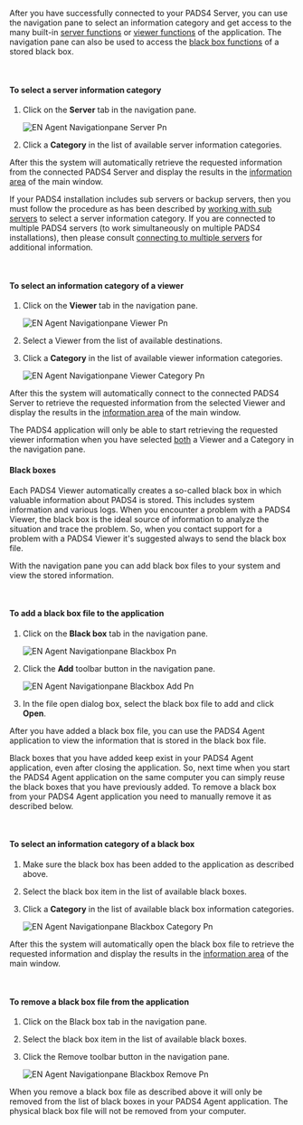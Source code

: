 After you have successfully connected to your PADS4 Server, you can use the navigation pane to select an information category and get access to the many built-in [server functions](https://pads4documentation.blob.core.windows.net/agent/Content/Remote%20management%20and%20monitoring/Server%20functions.htm) or [viewer functions](https://pads4documentation.blob.core.windows.net/agent/Content/Remote%20management%20and%20monitoring/Viewer%20functions.htm) of the application. The navigation pane can also be used to access the [black box functions](https://pads4documentation.blob.core.windows.net/agent/Content/Remote%20management%20and%20monitoring/Black%20box%20functions.htm) of a stored black box.

 

#### **To select a server information category**

1. Click on the **Server** tab in the navigation pane.

   ![EN Agent Navigationpane Server Pn](/images/digital-signage/windows-applications/agent/main-window/EN-Agent-Navigationpane-Server.png)
2. Click a **Category** in the list of available server information categories.

After this the system will automatically retrieve the requested information from the connected PADS4 Server and display the results in the [information area](https://pads4documentation.blob.core.windows.net/agent/Content/Main%20Window/Information%20area.htm) of the main window.

If your PADS4 installation includes sub servers or backup servers, then you must follow the procedure as has been described by [working with sub servers](https://pads4documentation.blob.core.windows.net/agent/Content/Advanced%20features/Working%20with%20sub%20servers.htm) to select a server information category. If you are connected to multiple PADS4 servers (to work simultaneously on multiple PADS4 installations), then please consult [connecting to multiple servers](https://pads4documentation.blob.core.windows.net/agent/Content/Advanced%20features/Connecting%20to%20multiple%20servers.htm) for additional information.

 

#### **To select an information category of a viewer**

1. Click on the **Viewer** tab in the navigation pane.

   ![EN Agent Navigationpane Viewer Pn](/images/digital-signage/windows-applications/agent/main-window/EN-Agent-Navigationpane-Viewer.png)
2. Select a Viewer from the list of available destinations.
3. Click a **Category** in the list of available viewer information categories.

   ![EN Agent Navigationpane Viewer Category Pn](/images/digital-signage/windows-applications/agent/main-window/EN-Agent-Navigationpane-ViewerCategory.png)

After this the system will automatically connect to the connected PADS4 Server to retrieve the requested information from the selected Viewer and display the results in the [information area](https://pads4documentation.blob.core.windows.net/agent/Content/Main%20Window/Information%20area.htm) of the main window.

<Note>
  The PADS4 application will only be able to start retrieving the requested viewer information when you have selected <u>both</u> a Viewer and a Category in the navigation pane.
</Note>

#### **Black boxes**

Each PADS4 Viewer automatically creates a so-called black box in which valuable information about PADS4 is stored. This includes system information and various logs. When you encounter a problem with a PADS4 Viewer, the black box is the ideal source of information to analyze the situation and trace the problem. So, when you contact support for a problem with a PADS4 Viewer it's suggested always to send the black box file.

With the navigation pane you can add black box files to your system and view the stored information.

 

#### **To add a black box file to the application**

1. Click on the **Black box** tab in the navigation pane.

   ![EN Agent Navigationpane Blackbox Pn](/images/digital-signage/windows-applications/agent/main-window/EN-Agent-Navigationpane-Blackbox.png)
2. Click the **Add** toolbar button in the navigation pane.

   ![EN Agent Navigationpane Blackbox Add Pn](/images/digital-signage/windows-applications/agent/main-window/EN-Agent-Navigationpane-Blackbox-Add.png)
3. In the file open dialog box, select the black box file to add and click **Open**.

After you have added a black box file, you can use the PADS4 Agent application to view the information that is stored in the black box file.

Black boxes that you have added keep exist in your PADS4 Agent application, even after closing the application. So, next time when you start the PADS4 Agent application on the same computer you can simply reuse the black boxes that you have previously added. To remove a black box from your PADS4 Agent application you need to manually remove it as described below.

 

#### **To select an information category of a black box**

1. Make sure the black box has been added to the application as described above.
2. Select the black box item in the list of available black boxes.
3. Click a **Category** in the list of available black box information categories.

   ![EN Agent Navigationpane Blackbox Category Pn](/images/digital-signage/windows-applications/agent/main-window/EN-Agent-Navigationpane-Blackbox-Category.png)

After this the system will automatically open the black box file to retrieve the requested information and display the results in the [information area](https://pads4documentation.blob.core.windows.net/agent/Content/Main%20Window/Information%20area.htm) of the main window.

 

#### **To remove a black box file from the application**

1. Click on the Black box tab in the navigation pane.
2. Select the black box item in the list of available black boxes.
3. Click the Remove toolbar button in the navigation pane.

   ![EN Agent Navigationpane Blackbox Remove Pn](/images/digital-signage/windows-applications/agent/main-window/EN-Agent-Navigationpane-Blackbox-Remove.png)

<Note>
  When you remove a black box file as described above it will only be removed from the list of black boxes in your PADS4 Agent application. The physical black box file will not be removed from your computer.
</Note>

 